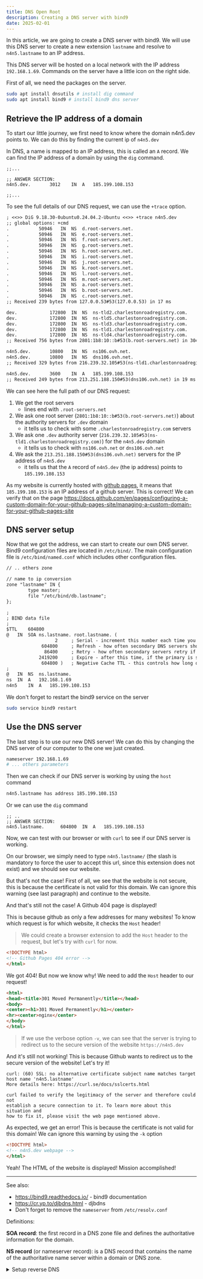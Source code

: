 ```yaml
---
title: DNS Open Root
description: Creating a DNS server with bind9
date: 2025-02-01
---
```



In this article, we are going to create a DNS server with bind9. We will use this DNS server to create a new extension `lastname` and resolve to `n4n5.lastname` to an IP address.

This DNS server will be hosted on a local network with the IP address `192.168.1.69`. Commands on the server have a little icon on the right side.

First of all, we need the packages on the server.

```sh
sudo apt install dnsutils # install dig command
sudo apt install bind9 # install bind9 dns server
```

## Retrieve the IP address of a domain

To start our little journey, we first need to know where the domain n4n5.dev points to. We can do this by finding the current ip of `n4n5.dev`

In DNS, a name is mapped to an IP address, this is called an `A` record. We can find the IP address of a domain by using the `dig` command.

<CommandLine command="dig n4n5.dev" open>

```
;;...

;; ANSWER SECTION:
n4n5.dev.		3012	IN	A	185.199.108.153

;;...
```

</CommandLine>

To see the full details of our DNS request, we can use the `+trace` option.

<CommandLine command="dig n4n5.dev +trace">


```txt
; <<>> DiG 9.18.30-0ubuntu0.24.04.2-Ubuntu <<>> +trace n4n5.dev
;; global options: +cmd
.			50946	IN	NS	d.root-servers.net.
.			50946	IN	NS	e.root-servers.net.
.			50946	IN	NS	f.root-servers.net.
.			50946	IN	NS	g.root-servers.net.
.			50946	IN	NS	h.root-servers.net.
.			50946	IN	NS	i.root-servers.net.
.			50946	IN	NS	j.root-servers.net.
.			50946	IN	NS	k.root-servers.net.
.			50946	IN	NS	l.root-servers.net.
.			50946	IN	NS	m.root-servers.net.
.			50946	IN	NS	a.root-servers.net.
.			50946	IN	NS	b.root-servers.net.
.			50946	IN	NS	c.root-servers.net.
;; Received 239 bytes from 127.0.0.53#53(127.0.0.53) in 17 ms

dev.			172800	IN	NS	ns-tld2.charlestonroadregistry.com.
dev.			172800	IN	NS	ns-tld5.charlestonroadregistry.com.
dev.			172800	IN	NS	ns-tld3.charlestonroadregistry.com.
dev.			172800	IN	NS	ns-tld1.charlestonroadregistry.com.
dev.			172800	IN	NS	ns-tld4.charlestonroadregistry.com.
;; Received 756 bytes from 2801:1b8:10::b#53(b.root-servers.net) in 304 ms

n4n5.dev.		10800	IN	NS	ns106.ovh.net.
n4n5.dev.		10800	IN	NS	dns106.ovh.net.
;; Received 329 bytes from 216.239.32.105#53(ns-tld1.charlestonroadregistry.com) in 21 ms

n4n5.dev.		3600	IN	A	185.199.108.153
;; Received 249 bytes from 213.251.188.150#53(dns106.ovh.net) in 19 ms
```

We can see here the full path of our DNS request:

1. We get the root servers
    - lines end with `.root-servers.net`
2. We ask one root server (`2801:1b8:10::b#53(b.root-servers.net)`) about the authority servers for `.dev` domain
    - it tells us to check with some `.charlestonroadregistry.com` servers
3. We ask one `.dev` authority server (`216.239.32.105#53(ns-tld1.charlestonroadregistry.com)`) for the `n4n5.dev` domain
    - it tells us to check with `ns106.ovh.net` or `dns106.ovh.net`
4. We ask the `213.251.188.150#53(dns106.ovh.net)` servers for the IP address of `n4n5.dev`
    - it tells us that the `A` record of `n4n5.dev` (the ip address) points to `185.199.108.153`

</CommandLine>

As my website is currently hosted with [github pages](https://pages.github.com/), it means that `185.199.108.153` is an IP address of a github server.
This is correct! We can verify that on the page https://docs.github.com/en/pages/configuring-a-custom-domain-for-your-github-pages-site/managing-a-custom-domain-for-your-github-pages-site

## DNS server setup

Now that we got the address, we can start to create our own DNS server.
Bind9 configuration files are located in `/etc/bind/`. The main configuration file is `/etc/bind/named.conf` which includes other configuration files.

<CommandLine command="sudo nano /etc/bind/named.conf.default-zones" open server>


```txt
// .. others zone

// name to ip conversion
zone "lastname" IN {
        type master;
        file "/etc/bind/db.lastname";
};
```

</CommandLine>


<CommandLine command="sudo nano /etc/bind/db.lastname" open server>


```txt
;
; BIND data file
;
$TTL	604800
@	IN	SOA	ns.lastname. root.lastname. (
			      2		; Serial - increment this number each time you update the file
			 604800		; Refresh - how often secondary DNS servers should check for updates.
			  86400		; Retry - how often secondary servers retry if the primary is unreachable.
			2419200		; Expire - after this time, if the primary is still unreachable, the zone is considered invalid.
			 604800 )	; Negative Cache TTL - this controls how long other servers cache no-such-domain (NXDOMAIN) responses from this server.
;
@	IN	NS	ns.lastname.
ns	IN	A	192.168.1.69
n4n5	IN	A	185.199.108.153
```

</CommandLine>


We don't forget to restart the bind9 service on the server

```sh
sudo service bind9 restart
```

## Use the DNS server

The last step is to use our new DNS server! We can do this by changing the DNS server of our computer to the one we just created.

<CommandLine command="sudo nano /etc/resolv.conf" open>

```bash
nameserver 192.168.1.69
# ... others parameters
```

</CommandLine>

Then we can check if our DNS server is working by using the `host` command

<CommandLine command="host n4n5.lastname" open>

```txt
n4n5.lastname has address 185.199.108.153
```

</CommandLine>

Or we can use the `dig` command

<CommandLine command="dig n4n5.lastname">


```
;; ..
;; ANSWER SECTION:
n4n5.lastname.		604800	IN	A	185.199.108.153
```

</CommandLine>

Now, we can test with our browser or with `curl` to see if our DNS server is working.

On our browser, we simply need to type `n4n5.lastname/` (the slash is mandatory to force the user to accept this url, since this extension does not exist) and we should see our website.

But that's not the case! First of all, we see that the website is not secure, this is because the certificate is not valid for this domain. We can ignore this warning (see last paragraph) and continue to the website.

And that's still not the case! A Github 404 page is displayed!

This is because github as only a few addresses for many websites! To know which request is for which website, it checks the `Host` header!

> We could create a browser extension to add the `Host` header to the request, but let's try with `curl` for now.

<CommandLine command="curl n4n5.lastname" open>

```html
<!DOCTYPE html>
<!-- Github Pages 404 error -->
</html>
```

</CommandLine>

We got 404! But now we know why! We need to add the `Host` header to our request!

<CommandLine command="curl -H 'Host: n4n5.dev' n4n5.lastname" open>

```html
<html>
<head><title>301 Moved Permanently</title></head>
<body>
<center><h1>301 Moved Permanently</h1></center>
<hr><center>nginx</center>
</body>
</html>
```
> If we use the verbose option `-v`, we can see that the server is trying to redirect us to the secure version of the website `https://n4n5.dev`

</CommandLine>


And it's still not working! This is because Github wants to redirect us to the secure version of the website! Let's try it!

<CommandLine command="curl -H 'Host: n4n5.dev' https://n4n5.lastname" open>

```
curl: (60) SSL: no alternative certificate subject name matches target host name 'n4n5.lastname'
More details here: https://curl.se/docs/sslcerts.html

curl failed to verify the legitimacy of the server and therefore could not
establish a secure connection to it. To learn more about this situation and
how to fix it, please visit the web page mentioned above.
```

</CommandLine>

As expected, we get an error! This is because the certificate is not valid for this domain! We can ignore this warning by using the `-k` option

<CommandLine command="curl -k -H 'Host: n4n5.dev' https://n4n5.lastname">

```html
<!DOCTYPE html>
<!-- n4n5.dev webpage -->
</html>
```

</CommandLine>

Yeah! The HTML of the website is displayed! Mission accomplished!


---

See also:

- https://bind9.readthedocs.io/ - bind9 documentation
- https://cr.yp.to/djbdns.html - djbdns
- Don't forget to remove the `nameserver` from `/etc/resolv.conf`


Definitions:

**SOA record**: the first record in a DNS zone file and defines the authoritative information for the domain.

**NS record** (or nameserver record): is a DNS record that contains the name of the authoritative name server within a domain or DNS zone.


<details class="styled-details">
<summary>Setup reverse DNS</summary>


<CommandLine command="sudo nano /etc/bind/named.conf.default-zones" open server>


```txt
// .. others zone

// ip to name conversion
zone "1.168.192.in-addr.arpa" IN {
        type master;
        file "/etc/bind/db.192.168.1";
};
```

</CommandLine>


<CommandLine command="sudo nano /etc/bind/db.192.168.1" open server>

```txt
;
; BIND data file for reverse DNS
;
$TTL	604800
@	IN	SOA	ns.lastname. root.lastname. (
			      2		; Serial
			 604800		; Refresh
			  86400		; Retry
			2419200		; Expire
			 604800 )	; Negative Cache TTL
;
@	IN	NS	ns.
69 	IN 	PTR 	ns.lastname.
```
> `69` is the last part of our ip address

</CommandLine>

Test reverse DNS

<CommandLine command="dig -x 192.168.1.69" open>


```txt
;; ...
;; QUESTION SECTION:
;69.1.168.192.in-addr.arpa.	IN	PTR

;; ANSWER SECTION:
69.1.168.192.in-addr.arpa. 604800 IN	PTR	ns.lastname.

;; Query time: 22 msec
;; SERVER: 192.168.1.69#53(192.168.1.69) (UDP)
;; MSG SIZE  rcvd: 134

```

> The `-x` is a shortcut of `dig  69.1.168.192.in-addr.arpa PTR`

</CommandLine>

</details>


<style>
{`
    .styled-details {
        border: 1px solid #aaa;
        border-radius: 4px;
        padding: 0.5em 0.5em 0;
    }

    .styled-details> summary {
        font-weight: bold;
        margin: -0.5em -0.5em 0;
        padding: 0.5em;
    }

    .styled-details[open] {
        padding: 0.5em;
    }

    .styled-details[open]> summary {
        border-bottom: 1px solid #aaa;
        margin-bottom: 0.5em;
    }
`}
</style>
